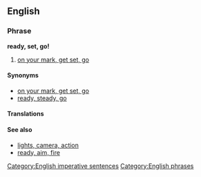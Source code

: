 ==English==

===Phrase===
'''ready, set, go!'''

# {{context|sports}} [[on your mark, get set, go]]

====Synonyms====
* [[on your mark, get set, go]]
* [[ready, steady, go]]

====Translations====
{{trans-see|on your mark, get set, go}}

====See also====
* [[lights, camera, action]]
* [[ready, aim, fire]]

[[Category:English imperative sentences]]
[[Category:English phrases]]